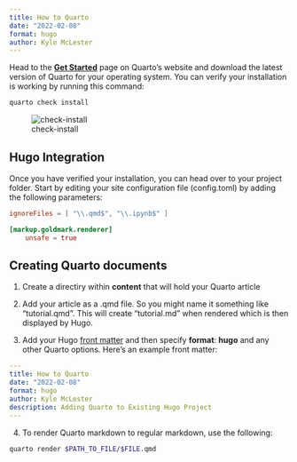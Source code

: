 ```yaml
---
title: How to Quarto
date: "2022-02-08"
format: hugo
author: Kyle McLester
---
```


Head to the **[Get Started](https://quarto.org/docs/getting-started/)** page on Quarto's website and download the latest version of Quarto for your operating system.
You can verify your installation is working by running this command:

``` bash
quarto check install
```

![check-install](/quarto-check-install.png)

## Hugo Integration

Once you have verified your installation, you can head over to your project folder.
Start by editing your site configuration file (config.toml) by adding the following
parameters: 

``` toml
ignoreFiles = [ "\\.qmd$", "\\.ipynb$" ]

[markup.goldmark.renderer]
    unsafe = true
```

## Creating Quarto documents

1. Create a directiry within **content** that will hold your Quarto article

2. Add your article as a .qmd file. So you might name it something like "tutorial.qmd".
This will create "tutorial.md" when rendered which is then displayed by Hugo.

3. Add your Hugo [front matter](https://gohugo.io/content-management/front-matter/) and then 
specify **format**: **hugo** and any other Quarto options. Here's an example front matter:

``` yaml
---
title: How to Quarto
date: "2022-02-08"
format: hugo
author: Kyle McLester
description: Adding Quarto to Existing Hugo Project
---
```

4. To render Quarto markdown to regular markdown, use the following:

``` bash
quarto render $PATH_TO_FILE/$FILE.qmd
```